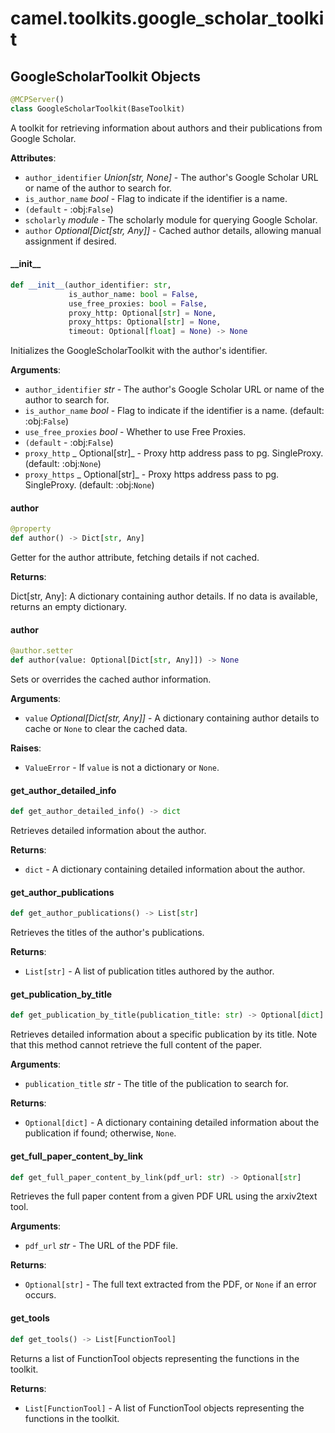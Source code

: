 <a id="camel.toolkits.google_scholar_toolkit"></a>

# camel.toolkits.google\_scholar\_toolkit

<a id="camel.toolkits.google_scholar_toolkit.GoogleScholarToolkit"></a>

## GoogleScholarToolkit Objects

```python
@MCPServer()
class GoogleScholarToolkit(BaseToolkit)
```

A toolkit for retrieving information about authors and their
publications from Google Scholar.

**Attributes**:

- `author_identifier` _Union[str, None]_ - The author's Google Scholar URL
  or name of the author to search for.
- `is_author_name` _bool_ - Flag to indicate if the identifier is a name.
- `(default` - :obj:`False`)
- `scholarly` _module_ - The scholarly module for querying Google Scholar.
- `author` _Optional[Dict[str, Any]]_ - Cached author details, allowing
  manual assignment if desired.

<a id="camel.toolkits.google_scholar_toolkit.GoogleScholarToolkit.__init__"></a>

#### \_\_init\_\_

```python
def __init__(author_identifier: str,
             is_author_name: bool = False,
             use_free_proxies: bool = False,
             proxy_http: Optional[str] = None,
             proxy_https: Optional[str] = None,
             timeout: Optional[float] = None) -> None
```

Initializes the GoogleScholarToolkit with the author's identifier.

**Arguments**:

- `author_identifier` _str_ - The author's Google Scholar URL or name
  of the author to search for.
- `is_author_name` _bool_ - Flag to indicate if the identifier is a
  name. (default: :obj:`False`)
- `use_free_proxies` _bool_ - Whether to use Free Proxies.
- `(default` - :obj:`False`)
- `proxy_http` _ Optional[str]_ - Proxy http address pass to pg.
  SingleProxy. (default: :obj:`None`)
- `proxy_https` _ Optional[str]_ - Proxy https address pass to pg.
  SingleProxy. (default: :obj:`None`)

<a id="camel.toolkits.google_scholar_toolkit.GoogleScholarToolkit.author"></a>

#### author

```python
@property
def author() -> Dict[str, Any]
```

Getter for the author attribute, fetching details if not cached.

**Returns**:

  Dict[str, Any]: A dictionary containing author details. If no data
  is available, returns an empty dictionary.

<a id="camel.toolkits.google_scholar_toolkit.GoogleScholarToolkit.author"></a>

#### author

```python
@author.setter
def author(value: Optional[Dict[str, Any]]) -> None
```

Sets or overrides the cached author information.

**Arguments**:

- `value` _Optional[Dict[str, Any]]_ - A dictionary containing author
  details to cache or `None` to clear the cached data.
  

**Raises**:

- `ValueError` - If `value` is not a dictionary or `None`.

<a id="camel.toolkits.google_scholar_toolkit.GoogleScholarToolkit.get_author_detailed_info"></a>

#### get\_author\_detailed\_info

```python
def get_author_detailed_info() -> dict
```

Retrieves detailed information about the author.

**Returns**:

- `dict` - A dictionary containing detailed information about the
  author.

<a id="camel.toolkits.google_scholar_toolkit.GoogleScholarToolkit.get_author_publications"></a>

#### get\_author\_publications

```python
def get_author_publications() -> List[str]
```

Retrieves the titles of the author's publications.

**Returns**:

- `List[str]` - A list of publication titles authored by the author.

<a id="camel.toolkits.google_scholar_toolkit.GoogleScholarToolkit.get_publication_by_title"></a>

#### get\_publication\_by\_title

```python
def get_publication_by_title(publication_title: str) -> Optional[dict]
```

Retrieves detailed information about a specific publication by its
title. Note that this method cannot retrieve the full content of the
paper.

**Arguments**:

- `publication_title` _str_ - The title of the publication to search
  for.
  

**Returns**:

- `Optional[dict]` - A dictionary containing detailed information about
  the publication if found; otherwise, `None`.

<a id="camel.toolkits.google_scholar_toolkit.GoogleScholarToolkit.get_full_paper_content_by_link"></a>

#### get\_full\_paper\_content\_by\_link

```python
def get_full_paper_content_by_link(pdf_url: str) -> Optional[str]
```

Retrieves the full paper content from a given PDF URL using the
arxiv2text tool.

**Arguments**:

- `pdf_url` _str_ - The URL of the PDF file.
  

**Returns**:

- `Optional[str]` - The full text extracted from the PDF, or `None` if
  an error occurs.

<a id="camel.toolkits.google_scholar_toolkit.GoogleScholarToolkit.get_tools"></a>

#### get\_tools

```python
def get_tools() -> List[FunctionTool]
```

Returns a list of FunctionTool objects representing the
functions in the toolkit.

**Returns**:

- `List[FunctionTool]` - A list of FunctionTool objects
  representing the functions in the toolkit.

